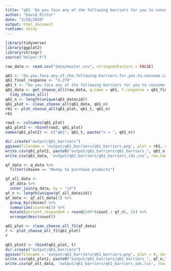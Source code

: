 ```yaml
---
title: "q61 'Do you face any of the following barriers for you to consume cannabis (Please select all that apply)'"
author: "David Ritter"
date: "2/28/2020"
output: html_document
runtime: shiny
---
```


```r
library(tidyverse)
library(ggplot2)
library(stringr)
source("helper.R")
```

```r
raw_data <- read.csv("data/master.csv", stringsAsFactors = FALSE)
```

```r
q61 <- 'Do.you.face.any.of.the.following.barriers.for.you.to.consume.cannabis...Please.select.all.that.apply.'
q61_final_response <- "X.279"
q61_t <- "Do you face any of the following barriers for you to consume cannabis (Please select all that apply)"
q61_data <- get_choose_all(raw_data, q.name = q61, f.response = q61_final_response) %>%
  tidy_choose_all()
q61_n <- length(unique(q61_data$id))
q61_plot <- clean_choose_all(q61_data, q61_n)
r61 <- plot_choose_all(q61_plot, q61_t, q61_n)
r61
```

```r
row3 <- colnames(q61_plot)
q61_plot2 <- rbind(row3, q61_plot)
names(q61_plot2) <- c("q61", q61_t, paste("n = ", q61_n))
```

```r
dir.create("output/q61_barriers")
ggsave(filename = 'output/q61_barriers/q61_barriers.png', plot = r61, device = 'png')
write.csv(q61_plot2, paste0("output/q61_barriers/q61_barriers_", q61_n,".csv"), row.names=F)
write.csv(q61_data, 'output/q61_barriers/q61_barriers_ids.csv', row.names = FALSE)
```




```r
qf_data <- q_data %>%
  filter(chosen == "Money to purchase products")
```

```r
qf_all_data <- 
  qf_data %>%
  inner_join(q_data, by = "id")
qf_n <- length(unique(qf_all_data$id))
qf_data <- qf_all_data[3] %>%
  group_by(chosen) %>%
  summarize(count=n()) %>%
  mutate(percent_responded = round(100*(count / qf_n), 2)) %>%
  arrange(desc(count))
```

```r
q61_plot <- clean_choose_all_f2(qf_data)
r <- plot_choose_all_f2(q61_plot)
r
```

```r
q61_plot2 <- rbind(q61_plot, t)
dir.create("output/q61_barriers")
ggsave(filename = 'output/q61_barriers/q61_barriers.png', plot = r, device = 'png')
write.csv(q61_plot2, paste0("output/q61_barriers/q61_barriers_", qf_n,".csv"), row.names=F)
write.csv(qf_all_data, 'output/q61_barriers/q61_barriers_ids.csv', row.names = FALSE)
```
